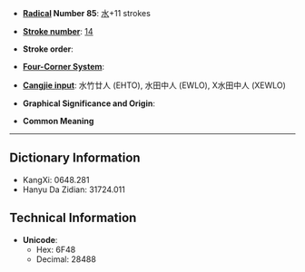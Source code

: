* '''[[Wiktionary:Chinese radical index| Radical]] Number 85''': [[Wiktionary:Chinese radical index 水|水]]+11 strokes

* '''[[Wiktionary:Chinese total strokes index|Stroke number]]''': [[Wiktionary:Chinese total strokes index 14|14]]

* '''Stroke order''': 

* '''[[Wiktionary:Chinese four corner index|Four-Corner System]]''': 

* '''[[Wiktionary:Chinese Cangjie index|Cangjie input]]''': 水竹廿人 (EHTO), 水田中人 (EWLO), X水田中人 (XEWLO)

* '''Graphical Significance and Origin''': 

* '''Common Meaning'''

----

== Dictionary Information ==

* KangXi: 0648.281
* Hanyu Da Zidian: 31724.011

== Technical Information ==

* '''Unicode''':
** Hex: 6F48
** Decimal: 28488